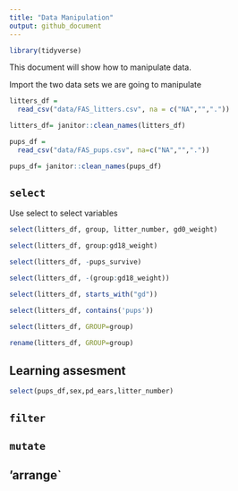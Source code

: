 ```yaml
---
title: "Data Manipulation"
output: github_document
---
```



```r
library(tidyverse)
```

This document will show how to manipulate data. 

Import the two data sets we are going to manipulate

```r
litters_df = 
  read_csv("data/FAS_litters.csv", na = c("NA","","."))

litters_df= janitor::clean_names(litters_df)

pups_df =
  read_csv("data/FAS_pups.csv", na=c("NA","","."))

pups_df= janitor::clean_names(pups_df)
```


## `select`
Use select to select variables
```r
select(litters_df, group, litter_number, gd0_weight)
```
```r
select(litters_df, group:gd18_weight)

```

```r

select(litters_df, -pups_survive)
```
```r
select(litters_df, -(group:gd18_weight))

```


```r
select(litters_df, starts_with("gd"))

select(litters_df, contains('pups'))
```

```r
select(litters_df, GROUP=group)

rename(litters_df, GROUP=group)
```

## Learning assesment 
```r
select(pups_df,sex,pd_ears,litter_number)
```

## `filter`


## `mutate`

## 'arrange`